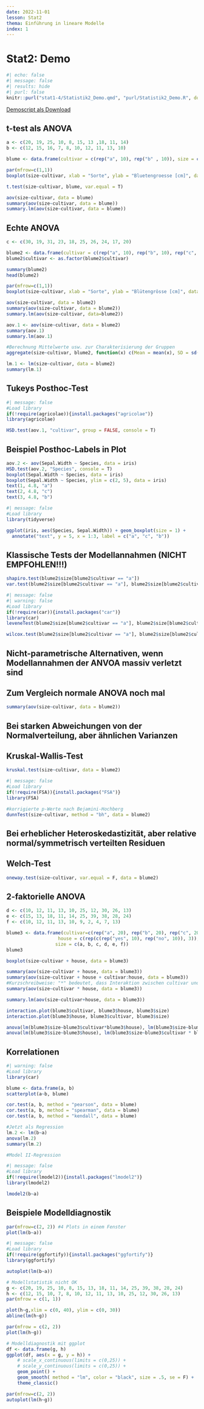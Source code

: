 ```yaml
---
date: 2022-11-01
lesson: Stat2
thema: Einführung in lineare Modelle
index: 1
---
```


# Stat2: Demo

```r
#| echo: false
#| message: false
#| results: hide
#| purl: false
knitr::purl("stat1-4/Statistik2_Demo.qmd", "purl/Statistik2_Demo.R", documentation = 0)
```

[Demoscript als Download](purl/Statistik2_Demo.R)

## t-test als ANOVA 

```r
a <- c(20, 19, 25, 10, 8, 15, 13 ,18, 11, 14)
b <- c(12, 15, 16, 7, 8, 10, 12, 11, 13, 10)

blume <- data.frame(cultivar = c(rep("a", 10), rep("b" , 10)), size = c(a, b))

par(mfrow=c(1,1))
boxplot(size~cultivar, xlab = "Sorte", ylab = "Bluetengroesse [cm]", data = blume)

t.test(size~cultivar, blume, var.equal = T)

aov(size~cultivar, data = blume)
summary(aov(size~cultivar, data = blume))
summary.lm(aov(size~cultivar, data = blume))
```

## Echte ANOVA

```r
c <- c(30, 19, 31, 23, 18, 25, 26, 24, 17, 20)

blume2 <- data.frame(cultivar = c(rep("a", 10), rep("b", 10), rep("c", 10)), size = c(a, b, c))
blume2$cultivar <- as.factor(blume2$cultivar)

summary(blume2)             
head(blume2)

par(mfrow=c(1,1))
boxplot(size~cultivar, xlab = "Sorte", ylab = "Blütengrösse [cm]", data = blume2)

aov(size~cultivar, data = blume2)
summary(aov(size~cultivar, data = blume2))
summary.lm(aov(size~cultivar, data=blume2))

aov.1 <- aov(size~cultivar, data = blume2)
summary(aov.1)
summary.lm(aov.1)

#Berechnung Mittelwerte usw. zur Charakterisierung der Gruppen
aggregate(size~cultivar, blume2, function(x) c(Mean = mean(x), SD = sd(x), Min = min(x), Max = max(x)))

lm.1 <- lm(size~cultivar, data = blume2)
summary(lm.1)
```

## Tukeys Posthoc-Test

```r
#| message: false
#Load library
if(!require(agricolae)){install.packages("agricolae")}
library(agricolae)

HSD.test(aov.1, "cultivar", group = FALSE, console = T)
```

## Beispiel Posthoc-Labels in Plot

```r
aov.2 <- aov(Sepal.Width ~ Species, data = iris)
HSD.test(aov.2, "Species", console = T)
boxplot(Sepal.Width ~ Species, data = iris)
boxplot(Sepal.Width ~ Species, ylim = c(2, 5), data = iris)
text(1, 4.8, "a")
text(2, 4.8, "c")
text(3, 4.8, "b")
```

```r
#| message: false
#Load library
library(tidyverse)

ggplot(iris, aes(Species, Sepal.Width)) + geom_boxplot(size = 1) +
  annotate("text", y = 5, x = 1:3, label = c("a", "c", "b"))
```

## Klassische Tests der Modellannahmen (NICHT EMPFOHLEN!!!) 

```r
shapiro.test(blume2$size[blume2$cultivar == "a"])
var.test(blume2$size[blume2$cultivar == "a"], blume2$size[blume2$cultivar == "b"])
```

```r
#| message: false
#| warning: false
#Load library
if(!require(car)){install.packages("car")}
library(car)
leveneTest(blume2$size[blume2$cultivar == "a"], blume2$size[blume2$cultivar == "b"], center=mean)

wilcox.test(blume2$size[blume2$cultivar == "a"], blume2$size[blume2$cultivar == "b"])
```

## Nicht-parametrische Alternativen, wenn Modellannahmen der ANVOA massiv verletzt sind

## Zum Vergleich normale ANOVA noch mal

```r
summary(aov(size~cultivar, data = blume2))
```

## Bei starken Abweichungen von der Normalverteilung, aber ähnlichen Varianzen
## Kruskal-Wallis-Test

```r
kruskal.test(size~cultivar, data = blume2)
```

```r
#| message: false
#Load library
if(!require(FSA)){install.packages("FSA")} 
library(FSA)

#korrigierte p-Werte nach Bejamini-Hochberg
dunnTest(size~cultivar, method = "bh", data = blume2) 
```

## Bei erheblicher Heteroskedastizität, aber relative normal/symmetrisch verteilten Residuen

## Welch-Test

```r
oneway.test(size~cultivar, var.equal = F, data = blume2)
```

## 2-faktorielle ANOVA

```r
d <- c(10, 12, 11, 13, 10, 25, 12, 30, 26, 13)
e <- c(15, 13, 18, 11, 14, 25, 39, 38, 28, 24)
f <- c(10, 12, 11, 13, 10, 9, 2, 4, 7, 13)

blume3 <- data.frame(cultivar=c(rep("a", 20), rep("b", 20), rep("c", 20)),
                   house = c(rep(c(rep("yes", 10), rep("no", 10)), 3)),
                  size = c(a, b, c, d, e, f))
blume3
```


```r
boxplot(size~cultivar + house, data = blume3)

summary(aov(size~cultivar + house, data = blume3))
summary(aov(size~cultivar + house + cultivar:house, data = blume3)) 
#Kurzschreibweise: "*" bedeutet, dass Interaktion zwischen cultivar und house eingeschlossen wird
summary(aov(size~cultivar * house, data = blume3)) 

summary.lm(aov(size~cultivar+house, data = blume3))

interaction.plot(blume3$cultivar, blume3$house, blume3$size)
interaction.plot(blume3$house, blume3$cultivar, blume3$size)

anova(lm(blume3$size~blume3$cultivar*blume3$house), lm(blume3$size~blume3$cultivar+blume3$house))
anova(lm(blume3$size~blume3$house), lm(blume3$size~blume3$cultivar * blume3$house))
```

## Korrelationen

```r
#| warning: false
#Load library
library(car)

blume <- data.frame(a, b)
scatterplot(a~b, blume)

cor.test(a, b, method = "pearson", data = blume)
cor.test(a, b, method = "spearman", data = blume)
cor.test(a, b, method = "kendall", data = blume) 

#Jetzt als Regression
lm.2 <- lm(b~a)
anova(lm.2)
summary(lm.2)

#Model II-Regression
```

```r
#| message: false
#Load library
if(!require(lmodel2)){install.packages("lmodel2")} 
library(lmodel2)

lmodel2(b~a)
```

## Beispiele Modelldiagnostik

```r
par(mfrow=c(2, 2)) #4 Plots in einem Fenster
plot(lm(b~a))
```

```r
#| message: false
#Load library
if(!require(ggfortify)){install.packages("ggfortify")}
library(ggfortify)

autoplot(lm(b~a))

# Modellstatistik nicht OK
g <- c(20, 19, 25, 10, 8, 15, 13, 18, 11, 14, 25, 39, 38, 28, 24)
h <- c(12, 15, 10, 7, 8, 10, 12, 11, 13, 10, 25, 12, 30, 26, 13)
par(mfrow = c(1, 1))

plot(h~g,xlim = c(0, 40), ylim = c(0, 30))
abline(lm(h~g))

par(mfrow = c(2, 2))
plot(lm(h~g))

# Modelldiagnostik mit ggplot
df <- data.frame(g, h)
ggplot(df, aes(x = g, y = h)) + 
    # scale_x_continuous(limits = c(0,25)) +
    # scale_y_continuous(limits = c(0,25)) +
    geom_point() +
    geom_smooth( method = "lm", color = "black", size = .5, se = F) + 
    theme_classic()

par(mfrow=c(2, 2))
autoplot(lm(h~g))
```
